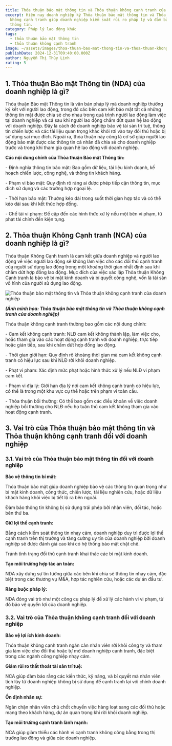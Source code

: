 ```yaml
---
title: Thỏa thuận bảo mật thông tin và Thỏa thuận không cạnh tranh của doanh nghiệp
excerpt: Hiện nay doanh nghiệp ký Thỏa thuận bảo mật thông tin và Thỏa thuận
  không cạnh tranh giúp doanh nghiệp kiểm soát rủi ro pháp lý và đảm bảo an toàn
  thông tin.
category: Pháp lý lao động khác
tags:
  - thỏa thuận bảo mật thông tin
  - thỏa thuận không cạnh tranh
image: ~/assets/images/thoa-thuan-bao-mat-thong-tin-va-thoa-thuan-khong-canh-tranh-cua-doanh-nghiep.jpg
publishDate: 2024-12-31T09:40:00.000Z
author: Nguyễn Thị Thùy Linh
rating: 5
---
```

## 1. Thỏa thuận Bảo mật Thông tin (NDA) của doanh nghiệp là gì?

Thỏa thuận Bảo mật Thông tin là văn bản pháp lý mà doanh nghiệp thường ký kết với người lao động, trong đó các bên cam kết bảo mật tất cả những thông tin mật được chia sẻ cho nhau trong quá trình người lao động làm việc tại doanh nghiệp và cả sau khi người lao động chấm dứt quan hệ lao động với doanh nghiệp. Đây là cách để doanh nghiệp bảo vệ tài sản trí tuệ, thông tin chiến lược và các tài liệu quan trọng khác khỏi rơi vào tay đối thủ hoặc bị sử dụng sai mục đích. Ngoài ra, thỏa thuận này cũng là cơ sở giúp người lao động bảo mật được các thông tin cá nhân đã chia sẻ cho doanh nghiệp trước và trong khi tham gia quan hệ lao động với doanh nghiệp.

**Các nội dung chính của Thỏa thuận Bảo mật Thông tin:**

\- Định nghĩa thông tin bảo mật: Bao gồm dữ liệu, tài liệu kinh doanh, kế hoạch chiến lược, công nghệ, và thông tin khách hàng.

\- Phạm vi bảo mật: Quy định rõ ràng ai được phép tiếp cận thông tin, mục đích sử dụng và các trường hợp ngoại lệ.

\- Thời hạn bảo mật: Thường kéo dài trong suốt thời gian hợp tác và có thể kéo dài sau khi kết thúc hợp đồng.

\- Chế tài vi phạm: Đề cập đến các hình thức xử lý nếu một bên vi phạm, từ phạt tài chính đến kiện tụng.

## 2. Thỏa thuận Không Cạnh tranh (NCA) của doanh nghiệp là gì?

Thỏa thuận Không Cạnh tranh là cam kết giữa doanh nghiệp và người lao động  về việc người lao động sẽ không làm việc cho các đối thủ cạnh tranh của người sử dụng lao động trong một khoảng thời gian nhất định sau khi chấm dứt hợp đồng lao động. Mục đích của việc xác lập Thỏa thuận Không Cạnh tranh là bảo vệ bí mật kinh doanh và bí quyết công nghệ, vốn là tài sản vô hình của người sử dụng lao động.

![Thỏa thuận bảo mật thông tin và Thỏa thuận không cạnh tranh của doanh nghiệp](~/assets/images/thoa-thuan-bao-mat-thong-tin-va-thoa-thuan-lhong-canh-tranh-cua-doanh-nghiep-yplawfirm.jpg "Thỏa thuận bảo mật thông tin và Thỏa thuận không cạnh tranh của doanh nghiệp")

***(Ảnh minh họa: Thỏa thuận bảo mật thông tin và Thỏa thuận không cạnh tranh của doanh nghiệp)***

Thỏa thuận không cạnh tranh thường bao gồm các nội dung chính: 

\- Cam kết không cạnh tranh: NLĐ cam kết không thành lập, làm việc cho, hoặc tham gia vào các hoạt động cạnh tranh với doanh nghiệp, trực tiếp hoặc gián tiếp, sau khi chấm dứt hợp đồng lao động. 

\- Thời gian giới hạn: Quy định rõ khoảng thời gian mà cam kết không cạnh tranh có hiệu lực sau khi NLĐ rời khỏi doanh nghiệp. 

\- Phạt vi phạm: Xác định mức phạt hoặc hình thức xử lý nếu NLĐ vi phạm cam kết. 

\- Phạm vi địa lý: Giới hạn địa lý nơi cam kết không cạnh tranh có hiệu lực, có thể là trong một khu vực cụ thể hoặc trên phạm vi toàn cầu. 

\- Thỏa thuận bồi thường: Có thể bao gồm các điều khoản về việc doanh nghiệp bồi thường cho NLĐ nếu họ tuân thủ cam kết không tham gia vào hoạt động cạnh tranh. 

##  3. Vai trò của Thỏa thuận bảo mật thông tin và Thỏa thuận không cạnh tranh đối với doanh nghiệp

### 3.1. Vai trò của Thỏa thuận bảo mật thông tin đối với doanh nghiệp

**Bảo vệ thông tin bí mật:**

Thỏa thuận bảo mật giúp doanh nghiệp bảo vệ các thông tin quan trọng như bí mật kinh doanh, công thức, chiến lược, tài liệu nghiên cứu, hoặc dữ liệu khách hàng khỏi việc bị tiết lộ ra bên ngoài.

Đảm bảo thông tin không bị sử dụng trái phép bởi nhân viên, đối tác, hoặc bên thứ ba.

**Giữ lợi thế cạnh tranh:**

Bằng cách kiểm soát thông tin nhạy cảm, doanh nghiệp duy trì được lợi thế cạnh tranh trên thị trường và tăng cường uy tín của doanh nghiệp bởi doanh nghiệp sẽ được đánh giá cao khi có hệ thống bảo mật chặt chẽ.

Tránh tình trạng đối thủ cạnh tranh khai thác các bí mật kinh doanh.

**Tạo môi trường hợp tác an toàn:**

NDA xây dựng sự tin tưởng giữa các bên khi chia sẻ thông tin nhạy cảm, đặc biệt trong các thương vụ M&A, hợp tác nghiên cứu, hoặc các dự án đầu tư.

**Ràng buộc pháp lý:**

NDA đóng vai trò như một công cụ pháp lý để xử lý các hành vi vi phạm, từ đó bảo vệ quyền lợi của doanh nghiệp.

### 3.2. Vai trò của Thỏa thuận không cạnh tranh đối với doanh nghiệp

**Bảo vệ lợi ích kinh doanh:**

Thỏa thuận không cạnh tranh ngăn cản nhân viên rời khỏi công ty và tham gia làm việc cho đối thủ hoặc tự mở doanh nghiệp cạnh tranh, đặc biệt trong các ngành công nghiệp nhạy cảm.

**Giảm rủi ro thất thoát tài sản trí tuệ:**

NCA giúp đảm bảo rằng các kiến thức, kỹ năng, và bí quyết mà nhân viên tích lũy từ doanh nghiệp không bị sử dụng để cạnh tranh lại với chính doanh nghiệp.

**Ổn định nhân sự:**

Ngăn chặn nhân viên chủ chốt chuyển việc hàng loạt sang các đối thủ hoặc mang theo khách hàng, dự án quan trọng khi rời khỏi doanh nghiệp.

**Tạo môi trường cạnh tranh lành mạnh:**

NCA giúp giảm thiểu các hành vi cạnh tranh không công bằng trong thị trường lao động và giữa các doanh nghiệp.
